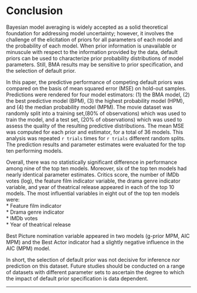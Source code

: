 # Conclusion
Bayesian model averaging is widely accepted as a solid theoretical foundation for addressing model uncertainty; however, it involves the challenge of the elicitation of priors for all parameters of each model and the probability of each model. When prior information is unavailable or minuscule with respect to the information provided by the data, default priors can be used to characterize prior probability distributions of model parameters. Still, BMA results may be sensitive to prior specification, and the selection of default prior.

In this paper, the predictive performance of competing default priors was compared on the basis of mean squared error (MSE) on hold-out samples. Predictions were rendered for four model estimators: (1) the BMA model, (2) the best predictive model (BPM), (3) the highest probability model (HPM), and (4) the median probability model (MPM). The movie dataset was randomly split into a training set,(80% of observations) which was used to train the model, and a test set, (20% of observations) which was used to assess the quality of the resulting predictive distributions. The mean MSE was computed for each prior and estimator, for a total of 36 models.  This analysis was repeated `r trials` times for `r trials` different random splits. The prediction results and parameter estimates were evaluated for the top ten performing models.

Overall, there was no statistically significant difference in performance among nine of the top ten models. Moreover, six of the top ten models had nearly identical parameter estimates. Critics score, the number of IMDb votes (log), the feature film indicator variable, the drama genre indicator variable, and year of theatrical release appeared in each of the top 10 models.  The most influential variables in eight out of the top ten models were:    
* Feature film indicator     
* Drama genre indicator     
* IMDb votes    
* Year of theatrical release  

Best Picture nomination variable appeared in two models (g-prior MPM, AIC MPM) and the Best Actor indicator had a slightly negative influence in the AIC (MPM) model.

In short, the selection of default prior was not decisive for inference nor prediction on this dataset. Future studies should be conducted on a range of datasets with different parameter sets to ascertain the degree to which the impact of default prior specification is data dependent.

* * *
